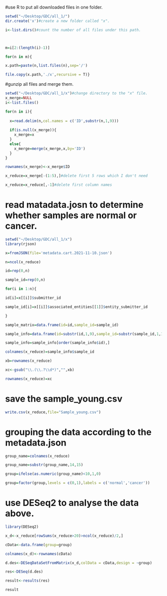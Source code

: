 #use R to put all downloaded files in one folder.
```r
setwd("~/Desktop/GDC/all_1/")
dir.create('x')#create a new folder called "x".

i<-list.dirs()#count the number of all files under this path.



m=i[2:(length(i)-1)]

for(n in m){

x.path=paste(n,list.files(n),sep='/')

file.copy(x.path,'./x',recursive = T)}

```
#gunzip all files and merge them.
```r
setwd("~/Desktop/GDC/all_1/x")#change directory to the "x" file.
x_merge=NULL
i<-list.files()

for(n in i){
  
  x=read.delim(n,col.names = c('ID',substr(n,1,9)))
  
  if(is.null(x_merge)){
    x_merge=x
  }
  else{
    x_merge=merge(x_merge,x,by='ID')
  }
}

rownames(x_merge)<-x_merge$ID

x_reduce=x_merge[-(1:5),]#delete first 5 rows which I don't need

x_reduce=x_reduce[,-1]#delete first column names
```
# read matadata.josn to determine whether samples are normal or cancer.
```r
setwd("~/Desktop/GDC/all_1/x")
library(rjson)

x=fromJSON(file='metadata.cart.2021-11-10.json')

n=ncol(x_reduce)

id=rep(0,n)

sample_id=rep(0,n)

for(i in 1:n){

id[i]=x[[i]]$submitter_id

sample_id[i]=x[[i]]$associated_entities[[1]]$entity_submitter_id

}

sample_matrix=data.frame(id=id,sample_id=sample_id)

sample_info=data.frame(id=substr(id,1,9),sample_id=substr(sample_id,1,15))

sample_info=sample_info[order(sample_info$id),]

colnames(x_reduce)=sample_info$sample_id

xb=rownames(x_reduce)

xc<-gsub("\\.(\\.?\\d*)","",xb)

rownames(x_reduce)=xc

```
# save the sample_young.csv 
```r
write.csv(x_reduce,file="Sample_young.csv")
```

# grouping the data according to the metadata.json
```r
group_name=colnames(x_reduce)

group_name=substr(group_name,14,15)

group=ifelse(as.numeric(group_name)<10,1,0)

group=factor(group,levels = c(0,1),labels = c('normal','cancer'))

```
# use DESeq2 to analyse the data above.
```r
library(DESeq2)

x_d<-x_reduce[rowSums(x_reduce>20)>ncol(x_reduce)/2,]

cData<-data.frame(group=group)

colnames(x_d)<-rownames(cData)

d.des<-DESeqDataSetFromMatrix(x_d,colData = cData,design = ~group)

res<-DESeq(d.des)

result<-results(res)

```
```r
result
```

